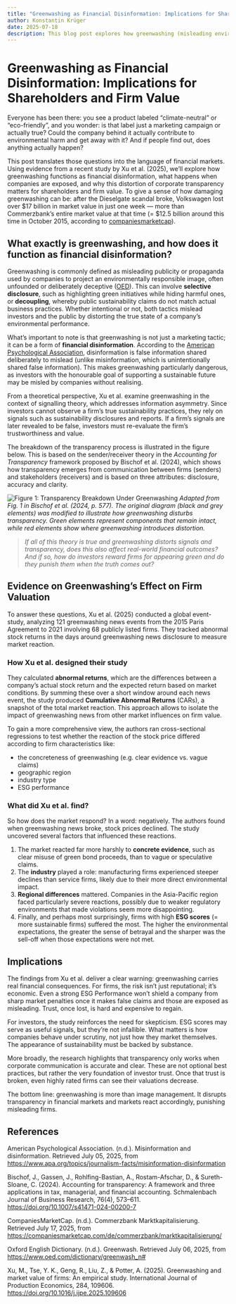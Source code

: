 ```yaml
---
title: "Greenwashing as Financial Disinformation: Implications for Shareholders and Firm Value"
author: Konstantin Krüger
date: 2025-07-18
description: This blog post explores how greenwashing (misleading environmental claims by firms) functions as financial disinformation. Drawing on signalling theory and a recent event-study by Xu et al. (2025), it shows how greenwashing distorts transparency by compromising the accuracy and clarity of corporate signals. The reviewed study finds that markets react negatively to greenwashing news, with especially strong penalties for firms with high ESG reputations. The post argues that greenwashing breaks the trust investors place in sustainability claims and briefly mentions the broader implications for corporate transparency, investor behavior, and firm valuation.
---
```


# Greenwashing as Financial Disinformation: Implications for Shareholders and Firm Value

Everyone has been there: you see a product labeled "climate-neutral" or "eco-friendly", and you wonder: is that label just a marketing campaign or actually true? Could the company behind it actually contribute to environmental harm and get away with it? And if people find out, does anything actually happen?

This post translates those questions into the language of financial markets. Using evidence from a recent study by Xu et al. (2025), we'll explore how greenwashing functions as financial disinformation, what happens when companies are exposed, and why this distortion of corporate transparency matters for shareholders and firm value. To give a sense of how damaging greenwashing can be: after the Dieselgate scandal broke, Volkswagen lost over $17 billion in market value in just one week — more than Commerzbank's entire market value at that time (= $12.5 billion around this time in October 2015, according to [companiesmarketcap](https://companiesmarketcap.com/de/commerzbank/marktkapitalisierung/)).

## What exactly is greenwashing, and how does it function as financial disinformation?

Greenwashing is commonly defined as misleading publicity or propaganda used by companies to project an environmentally responsible image, often unfounded or deliberately deceptive ([OED](https://www.oed.com/dictionary/greenwash_n#)). This can involve **selective disclosure**, such as highlighting green initiatives while hiding harmful ones, or **decoupling**, whereby public sustainability claims do not match actual business practices. Whether intentional or not, both tactics mislead investors and the public by distorting the true state of a company’s environmental performance.

What's important to note is that greenwashing is not just a marketing tactic; it can be a form of **financial disinformation**. According to the [American Psychological Association](https://www.apa.org/topics/journalism-facts/misinformation-disinformation), disinformation is false information shared deliberately to mislead (unlike misinformation, which is unintentionally shared false information). This makes greenwashing particularly dangerous, as investors with the honourable goal of supporting a sustainable future may be misled by companies without realising.

From a theoretical perspective, Xu et al. examine greenwashing in the context of signalling theory, which addresses information asymmetry. Since investors cannot observe a firm's true sustainability practices, they rely on signals such as sustainability disclosures and reports. If a firm's signals are later revealed to be false, investors must re-evaluate the firm's trustworthiness and value.

The breakdown of the transparency process is illustrated in the figure below. This is based on the sender/receiver theory in the *Accounting for Transparency* framework proposed by Bischof et al. (2024), which shows how transparency emerges from communication between firms (senders) and stakeholders (receivers) and is based on three attributes: disclosure, accuracy and clarity.

![Figure 1: Transparency Breakdown Under Greenwashing](konstantin_krueger.jpeg)
*Adapted from Fig. 1 in Bischof et al. (2024, p. 577). The original diagram (black and grey elements) was modified to illustrate how greenwashing disturbs transparency. Green elements represent components that remain intact, while red elements show where greenwashing introduces distortion.*

> *If all of this theory is true and greenwashing distorts signals and transparency, does this also affect real-world financial outcomes? And if so, how do investors reward firms for appearing green and do they punish them when the truth comes out?*

## Evidence on Greenwashing's Effect on Firm Valuation

To answer these questions, Xu et al. (2025) conducted a global event-study, analyzing 121 greenwashing news events from the 2015 Paris Agreement to 2021 involving 68 publicly listed firms. They tracked abnormal stock returns in the days around greenwashing news disclosure to measure market reaction.

### How Xu et al. designed their study

They calculated **abnormal returns**, which are the differences between a company’s actual stock return and the expected return based on market conditions. By summing these over a short window around each news event, the study produced **Cumulative Abnormal Returns** (CARs), a snapshot of the total market reaction. This approach allows to isolate the impact of greenwashing news from other market influences on firm value.

To gain a more comprehensive view, the authors ran cross-sectional regressions to test whether the reaction of the stock price differed according to firm characteristics like:

- the concreteness of greenwashing (e.g. clear evidence vs. vague claims)
- geographic region
- industry type
- ESG performance

### What did Xu et al. find?

So how does the market respond? In a word: negatively. The authors found when greenwashing news broke, stock prices declined. The study uncovered several factors that influenced these reactions.

1. The market reacted far more harshly to **concrete evidence**, such as clear misuse of green bond proceeds, than to vague or speculative claims.
2. The **industry** played a role: manufacturing firms experienced steeper declines than service firms, likely due to their more direct environmental impact.
3. **Regional differences** mattered. Companies in the Asia-Pacific region faced particularly severe reactions, possibly due to weaker regulatory environments that made violations seem more disappointing.
4. Finally, and perhaps most surprisingly, firms with high **ESG scores** (= more sustainable firms) suffered the most. The higher the environmental expectations, the greater the sense of betrayal and the sharper was the sell-off when those expectations were not met.

## Implications

The findings from Xu et al. deliver a clear warning: greenwashing carries real financial consequences. For firms, the risk isn’t just reputational; it’s economic. Even a strong ESG Performance won’t shield a company from sharp market penalties once it makes false claims and those are exposed as misleading. Trust, once lost, is hard and expensive to regain.

For investors, the study reinforces the need for skepticism. ESG scores may serve as useful signals, but they’re not infallible. What matters is how companies behave under scrutiny, not just how they market themselves. The appearance of sustainability must be backed by substance.

More broadly, the research highlights that transparency only works when corporate communication is accurate and clear. These are not optional best practices, but rather the very foundation of investor trust. Once that trust is broken, even highly rated firms can see their valuations decrease.

The bottom line: greenwashing is more than image management. It disrupts transparency in financial markets and markets react accordingly, punishing misleading firms.

## References

American Psychological Association. (n.d.). Misinformation and disinformation. Retrieved July 05, 2025, from [https://www.apa.org/topics/journalism-facts/misinformation-disinformation](https://www.apa.org/topics/journalism-facts/misinformation-disinformation)

Bischof, J., Gassen, J., Rohlfing-Bastian, A., Rostam-Afschar, D., & Sureth-Sloane, C. (2024). Accounting for transparency: A framework and three applications in tax, managerial, and financial accounting. Schmalenbach Journal of Business Research, 76(4), 573–611. [https://doi.org/10.1007/s41471-024-00200-7](https://doi.org/10.1007/s41471-024-00200-7)

CompaniesMarketCap. (n.d.). Commerzbank Marktkapitalisierung. Retrieved July 17, 2025, from [https://companiesmarketcap.com/de/commerzbank/marktkapitalisierung/](https://companiesmarketcap.com/de/commerzbank/marktkapitalisierung/)

Oxford English Dictionary. (n.d.). Greenwash. Retrieved July 06, 2025, from [https://www.oed.com/dictionary/greenwash_n#](https://www.oed.com/dictionary/greenwash_n#)

Xu, M., Tse, Y. K., Geng, R., Liu, Z., & Potter, A. (2025). Greenwashing and market value of firms: An empirical study. International Journal of Production Economics, 284, 109606. [https://doi.org/10.1016/j.ijpe.2025.109606](https://doi.org/10.1016/j.ijpe.2025.109606)
